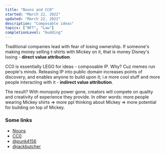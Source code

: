 ```yaml
---
title: "Nouns and CC0"
started: "March 22, 2022"
updated: "March 22, 2022"
description: "Composable ideas"
topics: ["NFT", "Law"]
completionLevel: "budding"
---
```


Traditional companies lead with fear of losing ownership. If someone's making money selling t-shirts with Mickey on it, that is money Disney's losing - **direct value attribution**.

CC0 is essentially LEGO for ideas - composable IP. Why? Cuz memes run people's minds. Releasing IP into public domain increases points of discovery, and enables anyone to build upon it; i.e more cool stuff and more people interacting with it - **indirect value attribution**. 

The result? With monopoly power gone, creators will compete on quality and creativity of experience they provide. In other words: more people wearing Mickey shirts ⇒ more ppl thinking about Mickey ⇒ more potential for building on top of Mickey.

### Some links

- [Nouns](https://nouns.wtf/)
- [CC0](https://creativecommons.org/share-your-work/public-domain/cc0/)
- [@punk4156](https://twitter.com/punk4156)
- [@jackbutcher](https://twitter.com/jackbutcher)
